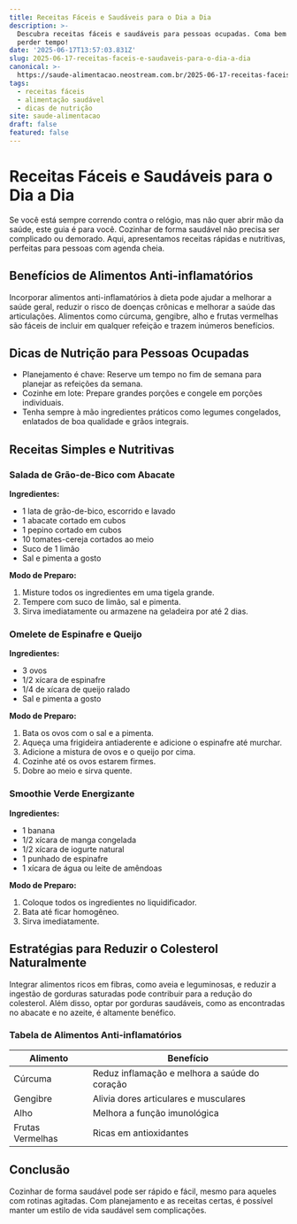 ```yaml
---
title: Receitas Fáceis e Saudáveis para o Dia a Dia
description: >-
  Descubra receitas fáceis e saudáveis para pessoas ocupadas. Coma bem sem
  perder tempo!
date: '2025-06-17T13:57:03.831Z'
slug: 2025-06-17-receitas-faceis-e-saudaveis-para-o-dia-a-dia
canonical: >-
  https://saude-alimentacao.neostream.com.br/2025-06-17-receitas-faceis-e-saudaveis-para-o-dia-a-dia
tags:
  - receitas fáceis
  - alimentação saudável
  - dicas de nutrição
site: saude-alimentacao
draft: false
featured: false
---
```


# Receitas Fáceis e Saudáveis para o Dia a Dia

Se você está sempre correndo contra o relógio, mas não quer abrir mão da saúde, este guia é para você. Cozinhar de forma saudável não precisa ser complicado ou demorado. Aqui, apresentamos receitas rápidas e nutritivas, perfeitas para pessoas com agenda cheia.

## Benefícios de Alimentos Anti-inflamatórios

Incorporar alimentos anti-inflamatórios à dieta pode ajudar a melhorar a saúde geral, reduzir o risco de doenças crônicas e melhorar a saúde das articulações. Alimentos como cúrcuma, gengibre, alho e frutas vermelhas são fáceis de incluir em qualquer refeição e trazem inúmeros benefícios.

## Dicas de Nutrição para Pessoas Ocupadas

- Planejamento é chave: Reserve um tempo no fim de semana para planejar as refeições da semana.
- Cozinhe em lote: Prepare grandes porções e congele em porções individuais.
- Tenha sempre à mão ingredientes práticos como legumes congelados, enlatados de boa qualidade e grãos integrais.

## Receitas Simples e Nutritivas

### Salada de Grão-de-Bico com Abacate

**Ingredientes:**
- 1 lata de grão-de-bico, escorrido e lavado
- 1 abacate cortado em cubos
- 1 pepino cortado em cubos
- 10 tomates-cereja cortados ao meio
- Suco de 1 limão
- Sal e pimenta a gosto

**Modo de Preparo:**
1. Misture todos os ingredientes em uma tigela grande.
2. Tempere com suco de limão, sal e pimenta.
3. Sirva imediatamente ou armazene na geladeira por até 2 dias.

### Omelete de Espinafre e Queijo

**Ingredientes:**
- 3 ovos
- 1/2 xícara de espinafre
- 1/4 de xícara de queijo ralado
- Sal e pimenta a gosto

**Modo de Preparo:**
1. Bata os ovos com o sal e a pimenta.
2. Aqueça uma frigideira antiaderente e adicione o espinafre até murchar.
3. Adicione a mistura de ovos e o queijo por cima.
4. Cozinhe até os ovos estarem firmes.
5. Dobre ao meio e sirva quente.

### Smoothie Verde Energizante

**Ingredientes:**
- 1 banana
- 1/2 xícara de manga congelada
- 1/2 xícara de iogurte natural
- 1 punhado de espinafre
- 1 xícara de água ou leite de amêndoas

**Modo de Preparo:**
1. Coloque todos os ingredientes no liquidificador.
2. Bata até ficar homogêneo.
3. Sirva imediatamente.

## Estratégias para Reduzir o Colesterol Naturalmente

Integrar alimentos ricos em fibras, como aveia e leguminosas, e reduzir a ingestão de gorduras saturadas pode contribuir para a redução do colesterol. Além disso, optar por gorduras saudáveis, como as encontradas no abacate e no azeite, é altamente benéfico.

### Tabela de Alimentos Anti-inflamatórios
| Alimento | Benefício |
|----------|-----------|
| Cúrcuma  | Reduz inflamação e melhora a saúde do coração |
| Gengibre | Alivia dores articulares e musculares |
| Alho     | Melhora a função imunológica |
| Frutas Vermelhas | Ricas em antioxidantes |

## Conclusão

Cozinhar de forma saudável pode ser rápido e fácil, mesmo para aqueles com rotinas agitadas. Com planejamento e as receitas certas, é possível manter um estilo de vida saudável sem complicações.
